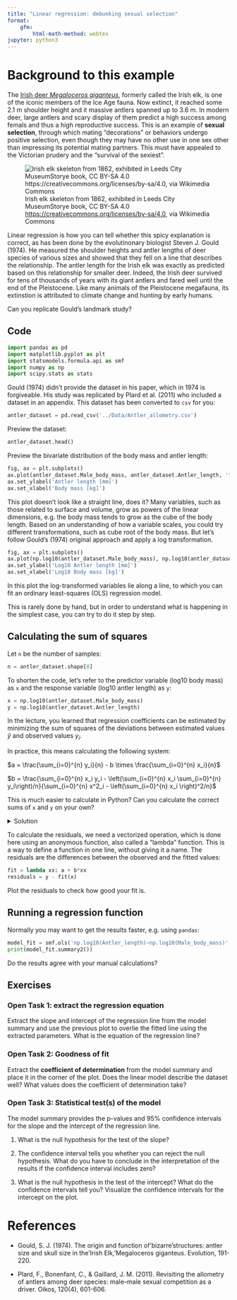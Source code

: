 ```yaml
---
title: "Linear regression: debunking sexual selection"
format: 
    gfm:
        html-math-method: webtex
jupyter: python3
---
```


# Background to this example

The [Irish deer *Megaloceros giganteus*](https://en.wikipedia.org/wiki/Irish_elk), formerly called the Irish elk, is one of the iconic members of the Ice Age fauna. Now extinct, it reached some 2.1 m shoulder height and it massive antlers spanned up to 3.6 m. In modern deer, large antlers and scary display of them predict a high success among femals and thus a high reproductive success. This is an example of **sexual selection**, through which mating "decorations" or behaviors undergo positive selection, even though they may have no other use in one sex other than impressing its potential mating partners. This must have appealed to the Victorian prudery and the "survival of the sexiest".

![Irish elk skeleton from 1862, exhibited in Leeds City MuseumStorye book, CC BY-SA 4.0 <https://creativecommons.org/licenses/by-sa/4.0>, via Wikimedia Commons](../Img/512px-Leeds_City_Museum,_Irish_Elk.jpg){fig-alt="Irish elk skeleton from 1862, exhibited in Leeds City MuseumStorye book, CC BY-SA 4.0 <https://creativecommons.org/licenses/by-sa/4.0>, via Wikimedia Commons"}

Linear regression is how you can tell whether this spicy explanation is correct, as has been done by the evolutinonary biologist Steven J. Gould (1974). He measured the shoulder heights and antler lengths of deer species of various sizes and showed that they fell on
a line that describes the relationship. The antler length for the Irish elk was exactly as predicted based on this relationship for smaller deer. Indeed, the Irish deer survived for tens of thousands of years with its giant antlers and fared well until the end of the Pleistocene. Like many animals of the Pleistocene megafauna, its extinstion is attributed to climate change and hunting by early humans. 

Can you replicate Gould's landmark study?

## Code

```python
import pandas as pd
import matplotlib.pyplot as plt
import statsmodels.formula.api as smf
import numpy as np
import scipy.stats as stats
```

Gould (1974) didn't provide the dataset in his paper, which in 1974 is forgiveable. His study was replicated by Plard et al. (2011) who included a dataset in an appendix. This dataset has been converted to `csv` for you:

```python
antler_dataset = pd.read_csv('../Data/Antler_allometry.csv')
```

Preview the dataset:

```python
antler_dataset.head()
```

Preview the bivariate distribution of the body mass and antler length:

```python
fig, ax = plt.subplots()
ax.plot(antler_dataset.Male_body_mass, antler_dataset.Antler_length, '*')
ax.set_ylabel('Antler length [mm]')
ax.set_xlabel('Body mass [kg]')
```

This plot doesn't look like a straight line, does it? Many variables, such as those related to surface and volume, grow as powers of the linear dimensions, e.g. the body mass tends to grow as the cube of the body length. Based on an understanding of how a variable scales, you could try different transformations, such as cube root of the body mass. But let's follow Gould's (1974) original approach and apply a log transformation. 

```python
fig, ax = plt.subplots()
ax.plot(np.log10(antler_dataset.Male_body_mass), np.log10(antler_dataset.Antler_length), '*')
ax.set_ylabel('Log10 Antler length [mm]')
ax.set_xlabel('Log10 Body mass [kg]')
```

In this plot the log-transformed variables lie along a line, to which you can fit an ordinary least-squares (OLS) regression model.

This is rarely done by hand, but in order to understand what is happening in the simplest case, you can try to do it step by step.

## Calculating the sum of squares

Let `n` be the number of samples:
```python
n = antler_dataset.shape[0]
```

To shorten the code, let's refer to the predictor variable (log10 body mass) as `x` and the response variable (log10 antler length) as `y`:
```python
x = np.log10(antler_dataset.Male_body_mass)
y = np.log10(antler_dataset.Antler_length)
```

In the lecture, you learned that regression coefficients can be estimated by minimizing the sum of squares of the deviations between estimated values $\hat{y}$ and observed values $y_i$.

 In practice, this means calculating the following system:

$a = \frac{\sum_{i=0}^{n} y_i}{n} - b \times \frac{\sum_{i=0}^{n} x_i}{n}$

$b = \frac{\sum_{i=0}^{n} x_i y_i - \left(\sum_{i=0}^{n} x_i \sum_{i=0}^{n} y_i\right)/n}{\sum_{i=0}^{n} x^2_i - \left(\sum_{i=0}^{n} x_i \right)^2/n}$

This is much easier to calculate in Python? Can you calculate the correct sums of `x` and `y` on your own?

<details>
  <summary>Solution</summary>
```python
Sxx = np.sum(x**2) - np.sum(x)**2/n
Sxy = np.sum(x*y) - np.sum(x)*np.sum(y)/n
mean_x = np.mean(x)
mean_y = np.mean(y)
```

The slope and intercept of the regression line are then:
```python
b = Sxy/Sxx
a = mean_y - b*mean_x
```
</details>

To calculate the residuals, we need a vectorized operation, which is done here using an anonymous function, also called a "lambda" function. This is a way to define a function in one line, without giving it a name. The residuals are the differences between the observed and the fitted values:
```python
fit = lambda xx: a + b*xx
residuals = y - fit(x)
```

Plot the residuals to check how good your fit is.

## Running a regression function

Normally you may want to get the results faster, e.g. using `pandas`:

```python
model_fit = smf.ols('np.log10(Antler_length)~np.log10(Male_body_mass)', antler_dataset).fit()
print(model_fit.summary2())
```

Do the results agree with your manual calculations?

## Exercises

### Open Task 1: extract the regression equation

Extract the slope and intercept of the regression line from the model summary and use the previous plot to overlie the fitted line using the extracted parameters. What is the equation of the regression line?

### Open Task 2: Goodness of fit

Extract the **coefficient of determination** from the model summary and place it in the corner of the plot. Does the linear model describe the dataset well? What values does the coefficient of determination take? 

### Open Task 3: Statistical test(s) of the model

The model summary provides the p-values and 95% confidence intervals for the slope and the intercept of the regression line.

1. What is the null hypothesis for the test of the slope? 

2. The confidence interval tells you whether you can reject the null hypothesis. What do you have to conclude in the interpretation of the results if the confidence interval includes zero?

3. What is the null hypothesis in the test of the intercept? What do the confidence intervals tell you? Visualize the confidence intervals for the intercept on the plot.

# References

- Gould, S. J. (1974). The origin and function of'bizarre'structures: antler size and skull size in the'Irish Elk,'Megaloceros giganteus. Evolution, 191-220.

- Plard, F., Bonenfant, C., & Gaillard, J. M. (2011). Revisiting the allometry of antlers among deer species: male–male sexual competition as a driver. Oikos, 120(4), 601-606.